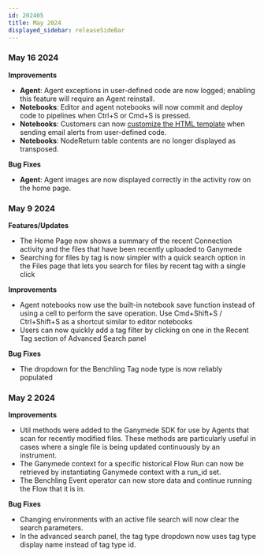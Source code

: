 ```yaml
---
id: 202405
title: May 2024
displayed_sidebar: releaseSideBar
---
```


### May 16 2024

**Improvements**
- **Agent**: Agent exceptions in user-defined code are now logged; enabling this feature will require an Agent reinstall.
- **Notebooks**: Editor and agent notebooks will now commit and deploy code to pipelines when Ctrl+S or Cmd+S is pressed.
- **Notebooks**: Customers can now [customize the HTML template](../api/GanymedeClass#sending-emails-from-execute-function) when sending email alerts from user-defined code.
- **Notebooks**: NodeReturn table contents are no longer displayed as transposed.

**Bug Fixes**
- **Agent**: Agent images are now displayed correctly in the activity row on the home page.

### May 9 2024
**Features/Updates**
- The Home Page now shows a summary of the recent Connection activity and the files that have been recently uploaded to Ganymede
- Searching for files by tag is now simpler with a quick search option in the Files page that lets you search for files by recent tag with a single click

**Improvements**
- Agent notebooks now use the built-in notebook save function instead of using a cell to perform the save operation. Use Cmd+Shift+S / Ctrl+Shift+S as a shortcut similar to editor notebooks
- Users can now quickly add a tag filter by clicking on one in the Recent Tag section of Advanced Search panel 

**Bug Fixes**
- The dropdown for the Benchling Tag node type is now reliably populated

### May 2 2024
**Improvements**
- Util methods were added to the Ganymede SDK for use by Agents that scan for recently modified files. These methods are particularly useful in cases where a single file is being updated continuously by an instrument.
- The Ganymede context for a specific historical Flow Run can now be retrieved by instantiating Ganymede context with a run_id set.
- The Benchling Event operator can now store data and continue running the Flow that it is in.

**Bug Fixes**
- Changing environments with an active file search will now clear the search parameters.
- In the advanced search panel, the tag type dropdown now uses tag type display name instead of tag type id.